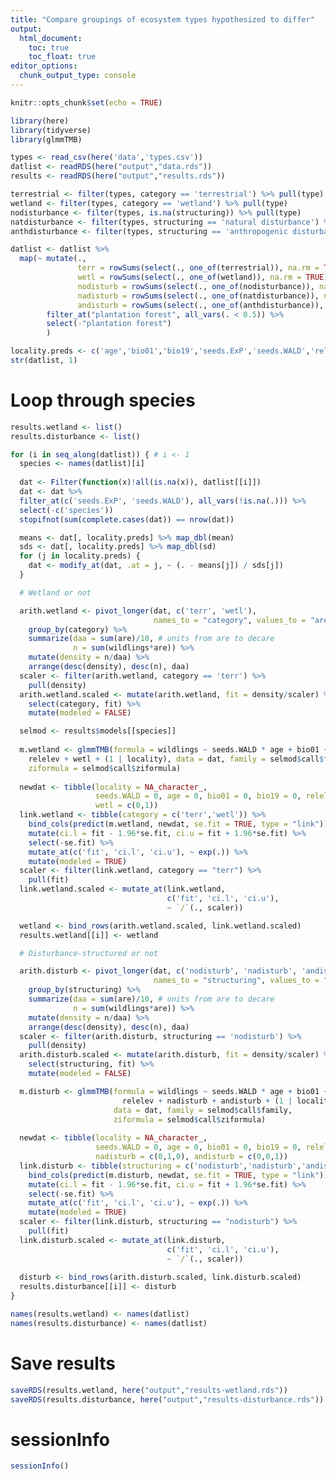```yaml
---
title: "Compare groupings of ecosystem types hypothesized to differ"
output: 
  html_document:
    toc: true
    toc_float: true
editor_options: 
  chunk_output_type: console
---
```


```r
knitr::opts_chunk$set(echo = TRUE)
```

```r
library(here)
library(tidyverse)
library(glmmTMB)
```

```r
types <- read_csv(here('data','types.csv'))
datlist <- readRDS(here("output","data.rds"))
results <- readRDS(here("output","results.rds"))

terrestrial <- filter(types, category == 'terrestrial') %>% pull(type)
wetland <- filter(types, category == 'wetland') %>% pull(type)
nodisturbance <- filter(types, is.na(structuring)) %>% pull(type)
natdisturbance <- filter(types, structuring == 'natural disturbance') %>% pull(type)
anthdisturbance <- filter(types, structuring == 'anthropogenic disturbance') %>% pull(type)

datlist <- datlist %>% 
  map(~ mutate(., 
               terr = rowSums(select(., one_of(terrestrial)), na.rm = TRUE),
               wetl = rowSums(select(., one_of(wetland)), na.rm = TRUE),
               nodisturb = rowSums(select(., one_of(nodisturbance)), na.rm = TRUE),
               nadisturb = rowSums(select(., one_of(natdisturbance)), na.rm = TRUE),
               andisturb = rowSums(select(., one_of(anthdisturbance)), na.rm = TRUE)) %>%
        filter_at("plantation forest", all_vars(. < 0.5)) %>% 
        select(-"plantation forest")
        )

locality.preds <- c('age','bio01','bio19','seeds.ExP','seeds.WALD','relelev')
str(datlist, 1)
```

# Loop through species

```r
results.wetland <- list()
results.disturbance <- list()

for (i in seq_along(datlist)) { # i <- 1
  species <- names(datlist)[i]
  
  dat <- Filter(function(x)!all(is.na(x)), datlist[[i]]) 
  dat <- dat %>% 
  filter_at(c('seeds.ExP', 'seeds.WALD'), all_vars(!is.na(.))) %>% 
  select(-c('species'))
  stopifnot(sum(complete.cases(dat)) == nrow(dat))

  means <- dat[, locality.preds] %>% map_dbl(mean)
  sds <- dat[, locality.preds] %>% map_dbl(sd)
  for (j in locality.preds) {
    dat <- modify_at(dat, .at = j, ~ (. - means[j]) / sds[j])
  }

  # Wetland or not

  arith.wetland <- pivot_longer(dat, c('terr', 'wetl'), 
                                names_to = "category", values_to = "are") %>%
    group_by(category) %>% 
    summarize(daa = sum(are)/10, # units from are to decare
              n = sum(wildlings*are)) %>% 
    mutate(density = n/daa) %>%
    arrange(desc(density), desc(n), daa)
  scaler <- filter(arith.wetland, category == 'terr') %>% 
    pull(density)
  arith.wetland.scaled <- mutate(arith.wetland, fit = density/scaler) %>% 
    select(category, fit) %>% 
    mutate(modeled = FALSE)

  selmod <- results$models[[species]]
  
  m.wetland <- glmmTMB(formula = wildlings ~ seeds.WALD * age + bio01 + bio19 + 
    relelev + wetl + (1 | locality), data = dat, family = selmod$call$family, 
    ziformula = selmod$call$ziformula)
  
  newdat <- tibble(locality = NA_character_, 
                   seeds.WALD = 0, age = 0, bio01 = 0, bio19 = 0, relelev = 0, 
                   wetl = c(0,1))  
  link.wetland <- tibble(category = c('terr','wetl')) %>%
    bind_cols(predict(m.wetland, newdat, se.fit = TRUE, type = "link")) %>%
    mutate(ci.l = fit - 1.96*se.fit, ci.u = fit + 1.96*se.fit) %>% 
    select(-se.fit) %>% 
    mutate_at(c('fit', 'ci.l', 'ci.u'), ~ exp(.)) %>% 
    mutate(modeled = TRUE)
  scaler <- filter(link.wetland, category == "terr") %>% 
    pull(fit)
  link.wetland.scaled <- mutate_at(link.wetland, 
                                   c('fit', 'ci.l', 'ci.u'), 
                                   ~ `/`(., scaler))

  wetland <- bind_rows(arith.wetland.scaled, link.wetland.scaled)
  results.wetland[[i]] <- wetland

  # Disturbance-structured or not

  arith.disturb <- pivot_longer(dat, c('nodisturb', 'nadisturb', 'andisturb'), 
                                names_to = "structuring", values_to = "are") %>%
    group_by(structuring) %>% 
    summarize(daa = sum(are)/10, # units from are to decare
              n = sum(wildlings*are)) %>% 
    mutate(density = n/daa) %>%
    arrange(desc(density), desc(n), daa)
  scaler <- filter(arith.disturb, structuring == 'nodisturb') %>% 
    pull(density)
  arith.disturb.scaled <- mutate(arith.disturb, fit = density/scaler) %>% 
    select(structuring, fit) %>% 
    mutate(modeled = FALSE)

  m.disturb <- glmmTMB(formula = wildlings ~ seeds.WALD * age + bio01 + bio19 + 
                         relelev + nadisturb + andisturb + (1 | locality), 
                       data = dat, family = selmod$call$family, 
                       ziformula = selmod$call$ziformula)
  
  newdat <- tibble(locality = NA_character_, 
                   seeds.WALD = 0, age = 0, bio01 = 0, bio19 = 0, relelev = 0, 
                   nadisturb = c(0,1,0), andisturb = c(0,0,1))
  link.disturb <- tibble(structuring = c('nodisturb','nadisturb','andisturb')) %>% 
    bind_cols(predict(m.disturb, newdat, se.fit = TRUE, type = "link")) %>%
    mutate(ci.l = fit - 1.96*se.fit, ci.u = fit + 1.96*se.fit) %>% 
    select(-se.fit) %>% 
    mutate_at(c('fit', 'ci.l', 'ci.u'), ~ exp(.)) %>% 
    mutate(modeled = TRUE)
  scaler <- filter(link.disturb, structuring == "nodisturb") %>% 
    pull(fit)
  link.disturb.scaled <- mutate_at(link.disturb, 
                                   c('fit', 'ci.l', 'ci.u'), 
                                   ~ `/`(., scaler))
  
  disturb <- bind_rows(arith.disturb.scaled, link.disturb.scaled)
  results.disturbance[[i]] <- disturb
}

names(results.wetland) <- names(datlist)
names(results.disturbance) <- names(datlist)
```

# Save results

```r
saveRDS(results.wetland, here("output","results-wetland.rds"))
saveRDS(results.disturbance, here("output","results-disturbance.rds"))
```

# sessionInfo

```r
sessionInfo()
```


